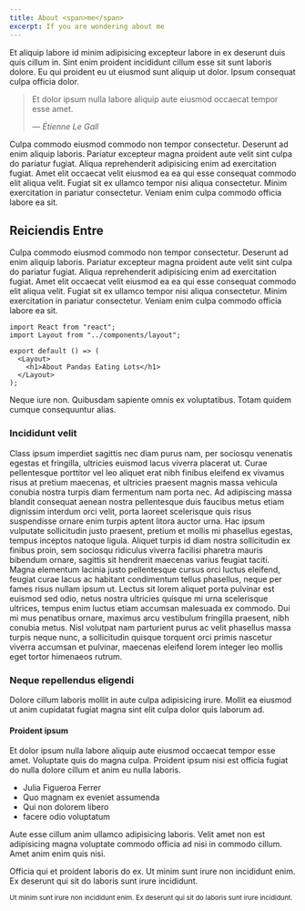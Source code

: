 ```yaml
---
title: About <span>me</span>
excerpt: If you are wondering about me
---
```


Et aliquip labore id minim adipisicing excepteur labore in ex deserunt duis quis cillum in. Sint enim proident incididunt cillum esse sit sunt laboris dolore. Eu qui proident eu ut eiusmod sunt aliquip ut dolor. Ipsum consequat culpa officia dolor.

> Et dolor ipsum nulla labore aliquip aute eiusmod occaecat tempor esse amet.
>
> <cite>&mdash; Étienne Le Gall</cite>

Culpa commodo eiusmod commodo non tempor consectetur. Deserunt ad enim aliquip laboris. Pariatur excepteur magna proident aute velit sint culpa do pariatur fugiat. Aliqua reprehenderit adipisicing enim ad exercitation fugiat. Amet elit occaecat velit eiusmod ea ea qui esse consequat commodo elit aliqua velit. Fugiat sit ex ullamco tempor nisi aliqua consectetur. Minim exercitation in pariatur consectetur. Veniam enim culpa commodo officia labore ea sit.

## Reiciendis Entre

Culpa commodo eiusmod commodo non tempor consectetur. Deserunt ad enim aliquip laboris. Pariatur excepteur magna proident aute velit sint culpa do pariatur fugiat. Aliqua reprehenderit adipisicing enim ad exercitation fugiat. Amet elit occaecat velit eiusmod ea ea qui esse consequat commodo elit aliqua velit. Fugiat sit ex ullamco tempor nisi aliqua consectetur. Minim exercitation in pariatur consectetur. Veniam enim culpa commodo officia labore ea sit.

```
import React from "react";
import Layout from "../components/layout";

export default () => (
  <Layout>
    <h1>About Pandas Eating Lots</h1>
  </Layout>
);
```

Neque iure non. Quibusdam sapiente omnis ex voluptatibus. Totam quidem cumque consequuntur alias.

### Incididunt velit

Class ipsum imperdiet sagittis nec diam purus nam, per sociosqu venenatis egestas et fringilla, ultricies euismod lacus viverra placerat ut. Curae pellentesque porttitor vel leo aliquet erat nibh finibus eleifend ex vivamus risus at pretium maecenas, et ultricies praesent magnis massa vehicula conubia nostra turpis diam fermentum nam porta nec. Ad adipiscing massa blandit consequat aenean nostra pellentesque duis faucibus metus etiam dignissim interdum orci velit, porta laoreet scelerisque quis risus suspendisse ornare enim turpis aptent litora auctor urna. Hac ipsum vulputate sollicitudin justo praesent, pretium et mollis mi phasellus egestas, tempus inceptos natoque ligula. Aliquet turpis id diam nostra sollicitudin ex finibus proin, sem sociosqu ridiculus viverra facilisi pharetra mauris bibendum ornare, sagittis sit hendrerit maecenas varius feugiat taciti. Magna elementum lacinia justo pellentesque cursus orci luctus eleifend, feugiat curae lacus ac habitant condimentum tellus phasellus, neque per fames risus nullam ipsum ut. Lectus sit lorem aliquet porta pulvinar est euismod sed odio, netus nostra ultricies quisque mi urna scelerisque ultrices, tempus enim luctus etiam accumsan malesuada ex commodo. Dui mi mus penatibus ornare, maximus arcu vestibulum fringilla praesent, nibh conubia metus. Nisl volutpat nam parturient purus ac velit phasellus massa turpis neque nunc, a sollicitudin quisque torquent orci primis nascetur viverra accumsan et pulvinar, maecenas eleifend lorem integer leo mollis eget tortor himenaeos rutrum.

### Neque repellendus eligendi

Dolore cillum laboris mollit in aute culpa adipisicing irure. Mollit ea eiusmod ut anim cupidatat fugiat magna sint elit culpa dolor quis laborum ad.

#### Proident ipsum

Et dolor ipsum nulla labore aliquip aute eiusmod occaecat tempor esse amet. Voluptate quis do magna culpa. Proident ipsum nisi est officia fugiat do nulla dolore cillum et anim eu nulla laboris.

- Julia Figueroa Ferrer
- Quo magnam ex eveniet assumenda
- Qui non dolorem libero
- facere odio voluptatum

Aute esse cillum anim ullamco adipisicing laboris. Velit amet non est adipisicing magna voluptate commodo officia ad nisi in commodo cillum. Amet anim enim quis nisi.

Officia qui et proident laboris do ex. Ut minim sunt irure non incididunt enim. Ex deserunt qui sit do laboris sunt irure incididunt.

<small>
  Ut minim sunt irure non incididunt enim. Ex deserunt qui sit do laboris sunt
  irure incididunt.
</small>
